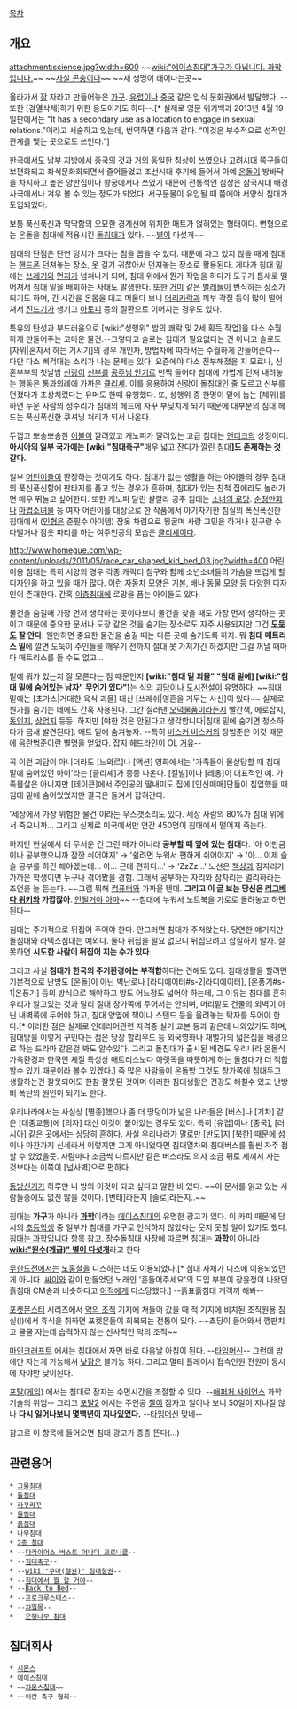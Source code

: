 [[목차]]
== 개요 ==
attachment:science.jpg?width=600
~~[[wiki:"에이스침대"가구가 아닙니다. 과학입니다.]]~~ ~~[[잠자리|사실 곤충이다]]~~
~~새 생명이 태어나는곳~~

올라가서 [[잠]] 자라고 만들어놓은 [[가구]]. [[유럽]]이나 [[중국]] 같은 입식 문화권에서 발달했다. --또한 [검열삭제]하기 위한 용도이기도 하다--.[* 실제로 영문 위키백과 2013년 4월 19일판에서는 “It has a secondary use as a location to engage in sexual relations.”이라고 서술하고 있는데, 번역하면 다음과 같다. “이것은 부수적으로 성적인 관계를 맺는 곳으로도 쓰인다.”]

한국에서도 남부 지방에서 중국의 것과 거의 동일한 침상이 쓰였으나 고려시대 쪽구들이 보편화되고 좌식문화화되면서 줄어들었고 조선시대 후기에 들어서 아예 [[온돌]]이 방바닥을 차지하고 높은 양반집이나 왕궁에서나 쓰였기 때문에 전통적인 침상은 삼국시대 배경 사극에서나 겨우 볼 수 있는 정도가 되었다. 서구문물이 유입될 때 쯤에야 서양식 침대가 도입되었다. 

보통 푹신푹신과 딱딱함의 오묘한 경계선에 위치한 매트가 얹혀있는 형태이다. 변형으로는 온돌을 침대에 적용시킨 [[돌]]침대가 있다. ~~[[별]]이 다섯개~~

침대의 단점은 단연 덩치가 크다는 점을 꼽을 수 있다. 때문에 자고 있지 않을 때에 침대는 [[핸드폰]] 던져놓는 장소, [[옷]] 걸기 귀찮아서 던져놓는 장소로 활용된다. 게다가 침대 밑에는 [[쓰레기]]와 [[먼지]]가 넘쳐나게 되며, 침대 위에서 뭔가 작업을 하다가 도구가 틈새로 떨어져서 침대 밑을 배회하는 사태도 발생한다. 또한 [[거미]] 같은 [[벌레]]들이 번식하는 장소가 되기도 하며, 긴 시간을 온몸을 대고 머물다 보니 [[머리카락]]과 피부 각질 등이 많이 떨어져서 [[진드기]]가 생기고 [[아토피]] 등의 질환으로 이어지는 경우도 있다.

특유의 탄성과 부드러움으로 [wiki:"성행위" 밤의 쾌락 및 2세 획득 작업]을 다소 수월하게 만들어주는 고마운 물건.--그렇다고 솔로는 침대가 필요없다는 건 아니고 솔로도 [자위|혼자서 하는 거시기]의 경우 개인차, 방법차에 따라서는 수월하게 만들어준다-- 다만 다소 삐걱대는 소리가 나는 문제는 있다. 요즘에야 다소 진부해졌을 지 모르나, 신혼부부의 첫날밤 [[신랑]]이 [[신부]]를 [[공주님 안기]]로 번쩍 들어다 침대에 가볍게 던져 내려놓는 행동은 통과의례에 가까운 [[클리셰]]. 이를 응용하여 신랑이 돌침대인 줄 모르고 신부를 던졌다가 초상치렀다는 유머도 한때 유행했다. 또, 성행위 중 한명이 밑에 눕는 [체위]를 하면 누운 사람의 정수리가 침대의 헤드에 자꾸 부딪치게 되기 때문에 대부분의 침대 헤드는 푹신푹신한 쿠셔닝 처리가 되서 나온다. 

두껍고 뽀송뽀송한 [[이불]]이 깔려있고 캐노피가 달려있는 고급 침대는 [[앤티크]]의 상징이다. 
'''아시아의 일부 국가에는 [wiki:"침대축구" '''매우 넓고 잔디가 깔린 침대''']도 존재하는 것 같다.'''

일부 [[어린이]]들이 환장하는 것이기도 하다. 침대가 없는 생활을 하는 아이들의 경우 침대의 푹신푹신함에 판타지를 품고 있는 경우가 흔하며, 침대가 있는 친척 집에라도 놀러가면 매우 뛰놀고 싶어한다. 또한 캐노피 달린 샬랄라 공주 침대는 [[소녀의 로망]]. [[순정만화]]나 [[마법소녀]]물 등 여자 어린이를 대상으로 한 작품에서 아기자기한 침실의 폭신폭신한 침대에서 ([[인형]]은 준필수 아이템) 잠옷 차림으로 뒹굴며 사랑 고민을 하거나 친구랑 수다떨거나 잠옷 파티를 하는 여주인공의 모습은 [[클리셰]]이다. 

http://www.homegue.com/wp-content/uploads/2011/05/race_car_shaped_kid_bed_03.jpg?width=400
어린이용 침대는 특히 서양의 경우 각종 캐릭터 침구와 함께 소년소녀들의 가슴을 뜨겁게 할 디자인을 하고 있을 때가 많다. 이런 자동차 모양은 기본, 배나 동물 모양 등 다양한 디자인이 존재한다. 간혹 [[이층침대]]에 로망을 품는 아이들도 있다.

물건을 숨길때 가장 먼저 생각하는 곳이다보니 물건을 찾을 때도 가장 먼저 생각하는 곳이고 때문에 중요한 문서나 도장 같은 것을 숨기는 장소로도 자주 사용되지만 그건 '''[[도둑]]도 잘 안다'''. 웬만하면 중요한 물건을 숨길 때는 다른 곳에 숨기도록 하자. 뭐 '''침대 매트리스 밑'''에 깔면 도둑이 주인들을 깨우기 전까지 절대 못 가져가긴 하겠지만 그걸 꺼낼 때마다 매트리스를 들 수도 없고...

밑에 뭐가 있는지 잘 모른다는 점 때문인지 '''[wiki:"침대 밑 괴물" "침대 밑에] [wiki:"침대 밑에 숨어있는 남자" 무언가 있다"]'''는 식의 [[괴담]]이나 [[도시전설]]이 유명하다. ~~침대 밑에는 [초가스|거대한 육식 괴물] 대신 [쓰레쉬|영혼을 거두는 사신]이 있다~~ 실제로 뭔가를 숨기는 데에도 간혹 사용된다. 그간 질러댄 [[오덕]]물품이라든지 빨간책, 에로잡지, [[동인지]], [[상업지]] 등등. 하지만 [야한 것은 안된다고 생각합니다|침대 밑에 숨기면 청소하다가 금새 발견된다]. 매트 밑에 숨겨놓자. --특히 [[버스커 버스커]]의 장범준은 이것 때문에 음란범준이란 별명을 얻었다. 잡지 헤드라인이 OL [[거유]]--

꼭 이런 괴담이 아니더라도 [느와르]나 [액션] 영화에서는 '가족들이 몰살당할 때 침대 밑에 숨어있던 아이'라는 [클리셰]가 종종 나온다. [킬빌]이나 [레옹]이 대표적인 예. 가족몰살은 아니지만 [테이큰]에서 주인공의 딸내미도 집에 [인신매매]단들이 침입했을 때 침대 밑에 숨어있었지만 결국은 들켜서 잡혀간다.

'세상에서 가장 위험한 물건'이라는 우스갯소리도 있다. 세상 사람의 80%가 침대 위에서 죽으니까... 그리고 실제로 미국에서만 연간 450명이 침대에서 떨어져 죽는다.

하지만 현실에서 더 무서운 건 그런 때가 아니라 '''공부할 때 옆에 있는 침대'''다. '아 이만큼이나 공부했으니까 잠깐 쉬어야지' → '쉴려면 누워서 편하게 쉬어야지' → '아... 이제 슬슬 공부를 하긴 해야겠는데... 아... 근데 편하다...' → 'ZzZz...' 노선은 [[책상]]과 잠자리가 가까운 학생이면 누구나 겪어봤을 경험. 그래서 공부하는 자리와 잠자리는 멀리하라는 조언을 늘 듣는다. ~~그럼 뭐해 [[컴퓨터]]와 가까울 텐데. '''그리고 이 글 보는 당신은 [[리그베다 위키]]와 가깝잖아'''. [[안될거야 아마]]~~ --침대에 누워서 노트북을 가로로 돌려놓고 하면 된다--

침대는 주기적으로 뒤집어 주어야 한다. 안그러면 침대가 주저앉는다. 당연한 얘기지만 돌침대와 라텍스침대는 예외다. 둘다 뒤집을 필요 없으니 뒤집으려고 삽질하지 말자. 잘못하면 '''시도한 사람이 뒤집어 지는 수가 있다'''.

그리고 사실 '''침대가 한국의 주거환경에는 부적합'''하다는 견해도 있다. 침대생활을 할려면 기본적으로 난방도 [온돌]이 아닌 벽난로나 [라디에이터#s-2|라디에이터], [온풍기#s-1|온풍기] 등의 방식으로 해야하고 방도 어느정도 넓어야 하는데, 그 이유는 침대를 흔히 우리가 알고있는 것과 달리 절대 창가쪽에 두어서는 안되며, 머리맡도 건물의 외벽이 아닌 내벽쪽에 두어야 하고, 침대 양옆에 책이나 스탠드 등을 올려놓는 탁자를 두어야 한다.[* 이러한 점은 실제로 인테리어관련 자격증 실기 교본 등과 같은데 나와있기도 하며, 침대방을 이렇게 꾸민다는 점은 당장 할리우드 등 외국영화나 재벌가의 넓은집을 배경으로 하는 드라마 같은걸 봐도 알수있다. 그리고 돌침대가 출시된 배경도 우리나라 온돌식 가옥환경과 한국인 체질 특성상 매트리스보다 아랫목을 따뜻하게 하는 돌침대가 더 적합할수 있기 때문이라 볼수 있겠다.] 즉 많은 사람들이 온돌방 그것도 창가쪽에 침대두고 생활하는건 잘못되어도 한참 잘못된 것이며 이러한 침대생활은 건강도 해칠수 있고 난방비 폭탄의 원인이 되기도 한다.

우리나라에서는 사실상 [멸종]했으나 좀 더 땅덩이가 넓은 나라들은 [버스]나 [기차] 같은 [대중교통]에 [의자] 대신 이것이 붙어있는 경우도 있다. 특히 [유럽]이나 [중국], [러시아] 같은 곳에서는 상당히 흔하다. 사실 우리나라가 말로만 [반도]지 [북한] 때문에 섬이나 마찬가지 신세라서 이렇지만 그게 아니었다면 침대열차와 침대버스를 훨씬 자주 접할 수 있었을듯. 사람마다 조금씩 다르지만 같은 버스라도 의자 조금 뒤로 제껴서 자는 것보다는 이쪽이 [넘사벽]으로 편하다.

[[동방신기]]가 하루만 니 방의 이것이 되고 싶다고 말한 바 있다. ~~이 문서를 읽고 있는 사람들중에도 없진 않을 것이다. [변태]라든지 [솔로]라든지..~~

침대는 '''가구'''가 아니라 '''[[과학]]'''이라는 [[에이스침대]]의 유명한 광고가 있다. 이 카피 때문에 당시의 [[초등학생]] 중 일부가 침대를 가구로 인식하지 않았다는 웃지 못할 일이 있기도 했다. [[침대는 과학입니다]] 항목 참고. 장수돌침대 사장에 따르면 침대는 '''과학'''이 아니라 '''[[wiki:"원수(계급)" 별이 다섯개]]'''라고 한다

[[무한도전]]에서는 [[노홍철]]을 디스하는 데도 이용되었다.[* 침대 자체가 디스에 이용되었던 게 아니다. [[싸이]]와 같이 만들었던 노래인 '흔들어주세요'의 도입 부분이 장윤정이 나왔던 흙침대 CM송과 비슷하다고 [[이적]]에게 디스당했다.] --흙표흙침대 개객끼 해봐--

[[포켓몬스터]] 시리즈에서 [[악의 조직]] 기지에 쳐들어 갔을 때 적 기지에 비치된 조직원용 침실(!)에서 휴식을 취하면 포켓몬들이 회복되는 전통이 있다. ~~초딩이 들어와서 깽판치고 쿨쿨 자는데 습격하지 않는 신사적인 악의 조직~~

[[마인크래프트]] 에서는 침대에서 자면 바로 다음날 아침이 된다. --[[타임머신]]-- 그런데 밤에만 자는게 가능해서 [[낮잠]]은 불가능 하다. 그리고 멀티 플레이시 접속인원 전원이 동시에 자야만 낮이된다.

[[포탈(게임)]] 에서는 침대로 잠자는 수면시간을 조절할 수 있다. --[[애퍼처 사이언스]] 과학 기술의 위엄-- 그리고 [[포탈2]] 에서는 주인공 [[첼]]이 잠자고 일어나 보니 50일이 지나질 않나 '''다시 일어나보니 몇백년이 지나있었다.''' --[[타임머신]] 맞네--

참고로 이 항목에 들어오면 침대 광고가 종종 뜬다(...)
== 관련용어 ==
 * [[그물침대]]
 * [[돌침대]]
 * [[라꾸라꾸]]
 * [[물침대]]
 * [[흙침대]]
 * 나무침대
 * [[2층 침대]]
 * --[[다라이어스 버스트 어나더 크로니클]]--
 * --[[침대축구]]--
 * --[[wiki:"쿠마(철권)" 침대철권]]--
 * --[[침대에서 뭘 할 거야]]--
 * --[[Back to Bed]]--
 * --[[프로크루스테스]]--
 * --[[차일목]]--
 * --[[은행나무 침대]]--
== 침대회사 ==
 * [[시몬스]]
 * [[에이스침대]]
 * ~~[[차일목|차몬스침대]]~~
 * ~~이란 축구 협회~~
